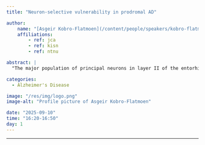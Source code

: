 ```yaml
---
title: "Neuron-selective vulnerability in prodromal AD"

author:
    name: "[Asgeir Kobro-Flatmoen](/content/people/speakers/kobro-flatmoen/index.qmd)"
    affiliations:
        - ref: jca
        - ref: kisn
        - ref: ntnu

abstract: |
  "The major population of principal neurons in layer II of the entorhinal cortex expresses especially high levels of the glycoprotein reelin. These neurons are prone to a very early increase in Aβ and, subsequently, the formation of p-tau, but the reasons for this remain unknown. Our recent experiments on these neurons indicate that, in a senescent physiology predisposing to frequent inflammation-driven Aβ production bursts, Aβ will form complexes with reelin. Crucially, these complexes can accumulate to extraordinarily high levels, effectively removing signaling competent reelin, and thereby trigger the formation of p-tau."

categories:
  - Alzheimer's Disease

image: "/res/img/logo.png"
image-alt: "Profile picture of Asgeir Kobro-Flatmoen"

date: "2025-09-10"
time: "16:20-16:50"
day: 1
---
```


***

<!-- <object data="/res/quarto.pdf" type="application/pdf" width="100%" height="600">
</object> -->